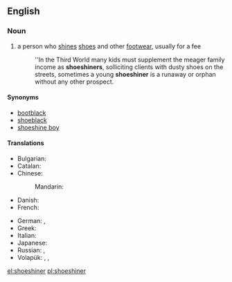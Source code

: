 ==English==

===Noun===
{{en-noun}}

# a person who [[shine]]s [[shoe]]s and other [[footwear]], usually for a fee
#: ''In the Third World many kids must supplement the meager family income as '''shoeshiners''', solliciting clients with dusty shoes on the streets, sometimes a young '''shoeshiner''' is a runaway or orphan without any other prospect.

====Synonyms====
* [[bootblack]]
* [[shoeblack]]
* [[shoeshine boy]]

====Translations====
{{trans-top|a person who shines shoes and other footwear, usually for a fee}}
* Bulgarian: {{t-|bg|ваксаджия|sc=Cyrl}}
* Catalan: {{t-|ca|enllustrador de sabates|m}}
* Chinese:
*: Mandarin: {{t|cmn|擦鞋工|tr=cāxiégōng|sc=Hani}}
* Danish: {{t-|da|skopudser|c}}
* French: {{t-|fr|cireur de chaussures|m}}
{{trans-mid}}
* German: {{t-|de|Schuhputzer|m}}, {{t-|de|Schuhputzerin|f}}
* Greek: {{t+|el|λούστρος|m|tr=loustros}}
* Italian: {{t-|it|lustrascarpe|m}}
* Japanese: {{t-|ja|靴磨き|tr=くつみがき, kutsumigaki|sc=Jpan}}
* Russian: {{t-|ru|чистильщик сапог|m|tr=čístilʹščik sapóg|sc=Cyrl}}, {{t-|ru|чистильщик обуви|m|tr=čístilʹščik óbuvi|sc=Cyrl}}
* Volapük: {{qualifier|♂♀}} {{t-|vo|jukilekluinan}}, {{qualifier|♂}} {{t-|vo|jukihilekluinan}}, {{qualifier|♀}} {{t-|vo|jukijilekluinan}}
{{trans-bottom}}

[[el:shoeshiner]]
[[pl:shoeshiner]]